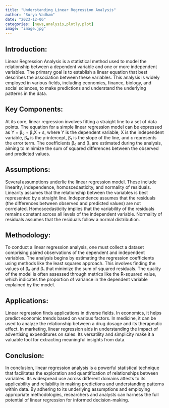 ```yaml
---
title: "Understanding Linear Regression Analysis"
author: "Surya Vadham"
date: "2023-12-06"
categories: [news,analysis,plotly,plot]
image: "image.jpg"
---
```



## Introduction:

Linear Regression Analysis is a statistical method used to model the relationship between a dependent variable and one or more independent variables. The primary goal is to establish a linear equation that best describes the association between these variables. This analysis is widely employed in various fields, including economics, finance, biology, and social sciences, to make predictions and understand the underlying patterns in the data.

## Key Components:

At its core, linear regression involves fitting a straight line to a set of data points. The equation for a simple linear regression model can be expressed as Y = β₀ + β₁X + ε, where Y is the dependent variable, X is the independent variable, β₀ is the y-intercept, β₁ is the slope of the line, and ε represents the error term. The coefficients β₀ and β₁ are estimated during the analysis, aiming to minimize the sum of squared differences between the observed and predicted values.

## Assumptions:

Several assumptions underlie the linear regression model. These include linearity, independence, homoscedasticity, and normality of residuals. Linearity assumes that the relationship between the variables is best represented by a straight line. Independence assumes that the residuals (the differences between observed and predicted values) are not correlated. Homoscedasticity implies that the variability of the residuals remains constant across all levels of the independent variable. Normality of residuals assumes that the residuals follow a normal distribution.

## Methodology:

To conduct a linear regression analysis, one must collect a dataset comprising paired observations of the dependent and independent variables. The analysis begins by estimating the regression coefficients using methods like the least squares approach. This involves finding the values of β₀ and β₁ that minimize the sum of squared residuals. The quality of the model is often assessed through metrics like the R-squared value, which indicates the proportion of variance in the dependent variable explained by the model.

## Applications:

Linear regression finds applications in diverse fields. In economics, it helps predict economic trends based on various factors. In medicine, it can be used to analyze the relationship between a drug dosage and its therapeutic effect. In marketing, linear regression aids in understanding the impact of advertising expenditures on sales. Its versatility and simplicity make it a valuable tool for extracting meaningful insights from data.

## Conclusion:

In conclusion, linear regression analysis is a powerful statistical technique that facilitates the exploration and quantification of relationships between variables. Its widespread use across different domains attests to its applicability and reliability in making predictions and understanding patterns within data. By adhering to its underlying assumptions and employing appropriate methodologies, researchers and analysts can harness the full potential of linear regression for informed decision-making.
